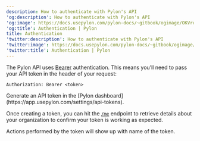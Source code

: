 ---
description: How to authenticate with Pylon's API
'og:description': How to authenticate with Pylon's API
'og:image': https://docs.usepylon.com/pylon-docs/~gitbook/ogimage/OKVrqobKxTsLAUj3wQS7
'og:title': Authentication | Pylon
title: Authentication
'twitter:description': How to authenticate with Pylon's API
'twitter:image': https://docs.usepylon.com/pylon-docs/~gitbook/ogimage/OKVrqobKxTsLAUj3wQS7
'twitter:title': Authentication | Pylon
---
The Pylon API uses [Bearer](https://www.rfc-editor.org/rfc/rfc6750#section-2.1) authentication. This means you’ll need to pass your API token in the header of your request:

```
Authorization: Bearer <token>
```

<Info>
Generate an API token in the [Pylon dashboard](https://app.usepylon.com/settings/api-tokens).
</Info>

Once creating a token, you can hit the [`/me`](/pylon-docs/developer/api/api-reference/me) endpoint to retrieve details about your organization to confirm your token is working as expected.

<Info>
Actions performed by the token will show up with name of the token.
</Info>
